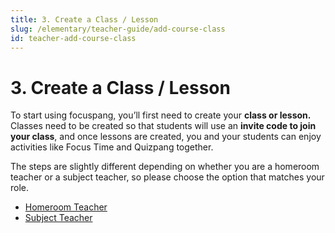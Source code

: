 ```yaml
---
title: 3. Create a Class / Lesson
slug: /elementary/teacher-guide/add-course-class
id: teacher-add-course-class
---
```



# 3. Create a Class / Lesson

To start using focuspang, you’ll first need to create your **class or lesson.**
Classes need to be created so that students will use an **invite code to join your class**,
and once lessons are created, you and your students can enjoy activities like Focus Time and Quizpang together.

The steps are slightly different depending on whether you are a homeroom teacher or a subject teacher, so please choose the option that matches your role.

- [Homeroom Teacher](/en/docs/elementary/teacher-guide/add-course-class-homeroom)
- [Subject Teacher](/en/docs/elementary/teacher-guide/add-course-class-subject)
